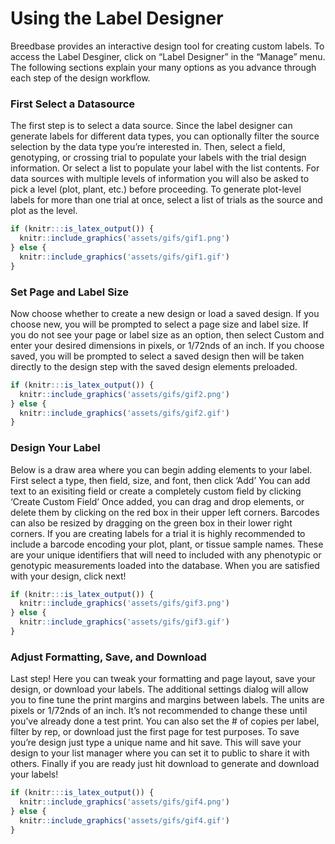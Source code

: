 # Using the Label Designer

Breedbase provides an interactive design tool for creating custom labels. To access the Label Desginer, click on “Label Designer” in the “Manage” menu. The following sections explain your many options as you advance through each step of the design workflow.

### First Select a Datasource

The first step is to select a data source. Since the label designer can generate labels for different data types, you can optionally filter the source selection by the data type you're interested in.  Then, select a field, genotyping, or crossing trial to populate your labels with the trial design information. Or select a list to populate your label with the list contents.
For data sources with multiple levels of information you will also be asked to pick a level (plot, plant, etc.) before proceeding. To generate plot-level labels for more than one trial at once, select a list of trials as the source and plot as the level.

```r
if (knitr:::is_latex_output()) {
  knitr::include_graphics('assets/gifs/gif1.png')
} else {
  knitr::include_graphics('assets/gifs/gif1.gif')
}
```


### Set Page and Label Size

Now choose whether to create a new design or load a saved design. If you choose new, you will be prompted to select a page size and label size.
If you do not see your page or label size as an option, then select Custom and enter your desired dimensions in pixels, or 1/72nds of an inch.
If you choose saved, you will be prompted to select a saved design then will be taken directly to the design step with the saved design elements preloaded.


```r
if (knitr:::is_latex_output()) {
  knitr::include_graphics('assets/gifs/gif2.png')
} else {
  knitr::include_graphics('assets/gifs/gif2.gif')
}
```


### Design Your Label

Below is a draw area where you can begin adding elements to your label. First select a type, then field, size, and font, then click 'Add'
You can add text to an exisiting field or create a completely custom field by clicking 'Create Custom Field'
Once added, you can drag and drop elements, or delete them by clicking on the red box in their upper left corners.
Barcodes can also be resized by dragging on the green box in their lower right corners.
If you are creating labels for a trial it is highly recommended to include a barcode encoding your plot, plant, or tissue sample names.
These are your unique identifiers that will need to included with any phenotypic or genotypic measurements loaded into the database.
When you are satisfied with your design, click next!

```r
if (knitr:::is_latex_output()) {
  knitr::include_graphics('assets/gifs/gif3.png')
} else {
  knitr::include_graphics('assets/gifs/gif3.gif')
}
```

### Adjust Formatting, Save, and Download

Last step! Here you can tweak your formatting and page layout, save your design, or download your labels.
The additional settings dialog will allow you to fine tune the print margins and margins between labels. The units are pixels or 1/72nds of an inch. It's not recommended to change these until you've already done a test print.
You can also set the # of copies per label, filter by rep, or download just the first page for test purposes.
To save you're design just type a unique name and hit save. This will save your design to your list manager where you can set it to public to share it with others.
Finally if you are ready just hit download to generate and download your labels!
```r
if (knitr:::is_latex_output()) {
  knitr::include_graphics('assets/gifs/gif4.png')
} else {
  knitr::include_graphics('assets/gifs/gif4.gif')
}
```
